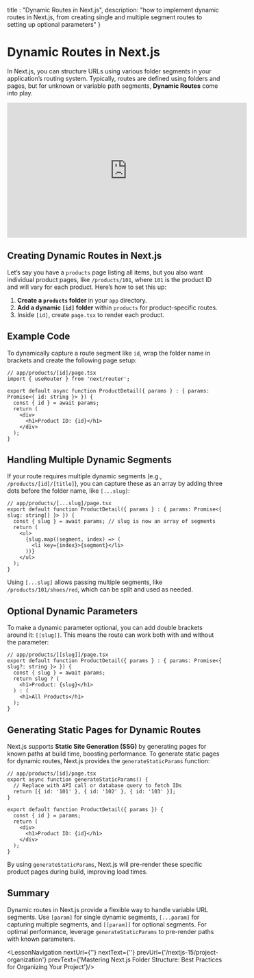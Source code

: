 
  title : "Dynamic Routes in Next.js",
  description: "how to implement dynamic routes in Next.js, from creating single and multiple segment routes to setting up optional parameters"
}

# Dynamic Routes in Next.js

In Next.js, you can structure URLs using various folder segments in your application’s routing system. Typically, routes are defined using folders and pages, but for unknown or variable path segments, **Dynamic Routes** come into play.
<iframe width="560" height="315" src="https://www.youtube.com/embed/FQDCO_Wz15c?si=P5N0nuvV97fJ-WkJ" title="YouTube video player" frameborder="0" allow="accelerometer; autoplay; clipboard-write; encrypted-media; gyroscope; picture-in-picture; web-share" referrerpolicy="strict-origin-when-cross-origin" allowfullscreen></iframe>

## Creating Dynamic Routes in Next.js

Let’s say you have a `products` page listing all items, but you also want individual product pages, like `/products/101`, where `101` is the product ID and will vary for each product. Here’s how to set this up:

1. **Create a `products` folder** in your `app` directory.
2. **Add a dynamic `[id]` folder** within `products` for product-specific routes.
3. Inside `[id]`, create `page.tsx` to render each product.

## Example Code

To dynamically capture a route segment like `id`, wrap the folder name in brackets and create the following page setup:

```tsx
// app/products/[id]/page.tsx
import { useRouter } from 'next/router';

export default async function ProductDetail({ params } : { params: Promise<{ id: string }> }) {
  const { id } = await params;
  return (
    <div>
      <h1>Product ID: {id}</h1>
    </div>
  );
}
```

## Handling Multiple Dynamic Segments

If your route requires multiple dynamic segments (e.g., `/products/[id]/[title]`), you can capture these as an array by adding three dots before the folder name, like `[...slug]`:

```tsx
// app/products/[...slug]/page.tsx
export default function ProductDetail({ params } : { params: Promise<{ slug: string[] }> }) {
  const { slug } = await params; // slug is now an array of segments
  return (
    <ul>
      {slug.map((segment, index) => (
        <li key={index}>{segment}</li>
      ))}
    </ul>
  );
}
```

Using `[...slug]` allows passing multiple segments, like `/products/101/shoes/red`, which can be split and used as needed.

## Optional Dynamic Parameters

To make a dynamic parameter optional, you can add double brackets around it: `[[slug]]`. This means the route can work both with and without the parameter:

```tsx
// app/products/[[slug]]/page.tsx
export default function ProductDetail({ params } : { params: Promise<{ slug?: string }> }) {
  const { slug } = await params;
  return slug ? (
    <h1>Product: {slug}</h1>
  ) : (
    <h1>All Products</h1>
  );
}
```

## Generating Static Pages for Dynamic Routes

Next.js supports **Static Site Generation (SSG)** by generating pages for known paths at build time, boosting performance. To generate static pages for dynamic routes, Next.js provides the `generateStaticParams` function:

```tsx
// app/products/[id]/page.tsx
export async function generateStaticParams() {
  // Replace with API call or database query to fetch IDs
  return [{ id: '101' }, { id: '102' }, { id: '103' }];
}

export default function ProductDetail({ params }) {
  const { id } = params;
  return (
    <div>
      <h1>Product ID: {id}</h1>
    </div>
  );
}
```

By using `generateStaticParams`, Next.js will pre-render these specific product pages during build, improving load times.

## Summary

Dynamic routes in Next.js provide a flexible way to handle variable URL segments. Use `[param]` for single dynamic segments, `[...param]` for capturing multiple segments, and `[[param]]` for optional segments. For optimal performance, leverage `generateStaticParams` to pre-render paths with known parameters.


<LessonNavigation nextUrl={''} nextText={''} prevUrl={'/nextjs-15/project-organization'} prevText={'Mastering Next.js Folder Structure: Best Practices for Organizing Your Project'}/>
